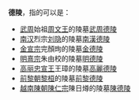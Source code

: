 '''德陵'''，指的可以是：

*[[武周|武周]]始祖[[周文王|周文王]]的陵墓[[周文王陵|武周德陵]]
*[[南汉|南汉]]烈宗[[刘隐|刘隐]]的陵墓[[南汉二陵|南漢德陵]]
*[[金宣宗|金宣宗]]完顏珣的陵墓[[金德陵|金德陵]]
*[[明熹宗|明熹宗]]朱由校的陵墓[[明德陵|明德陵]]
*[[高丽忠宣王|高丽忠宣王]]王璋的陵墓[[高麗德陵|高麗德陵]] 
*[[前黎朝|前黎朝]][[黎桓|黎桓]]的陵墓[[前黎德陵|前黎德陵]]
*[[陳朝_(越南)|越南陳朝]][[陳仁宗|陳仁宗]]陳日燇的陵墓[[陳德陵|陳德陵]]

{{Disambig|Cat=二字墓葬建筑消歧义}}